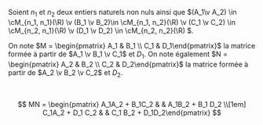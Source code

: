 


<Item type='proposition' titre=''>

Soient $n_1$ et $n_2$ deux entiers naturels non nuls ainsi que $(A_1\v A_2) \in \cM_{n_1, n_1}(\R) \v (B_1 \v B_2)\in \cM_{n_1, n_2}(\R) \v (C_1 \v C_2) \in \cM_{n_2, n_1}(\R) \v (D_1 \v D_2) \in \cM_{n_2, n_2}(\R) $.

On note $M = \begin{pmatrix} A_1 & B_1 \\ C_1 & D_1\end{pmatrix}$ la matrice formée à partir de $A_1 \v B_1 \v C_1$ et $D_1$. On note également $N = \begin{pmatrix} A_2 & B_2 \\ C_2 & D_2\end{pmatrix}$ la matrice formée à partir de $A_2 \v B_2 \v C_2$ et $D_2$.

<br/>

$$
MN =  \begin{pmatrix} A_1A_2 + B_1C_2 & & A_1B_2 + B_1 D_2 \\[1em] C_1A_2 + D_1 C_2 & & C_1 B_2 + D_1D_2\end{pmatrix}
$$
</Item>